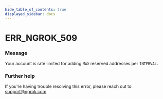 ```yaml
---
hide_table_of_contents: true
displayed_sidebar: docs
---
```



# ERR_NGROK_509

### Message
Your account is rate limited for adding `MAX` reserved addresses per `INTERVAL`.

<ErrorDetails error='err_ngrok_509' />


### Further help
If you're having trouble resolving this error, please reach out to [support@ngrok.com](mailto:support@ngrok.com?subject=Help%20with%20ERR_NGROK_509)

